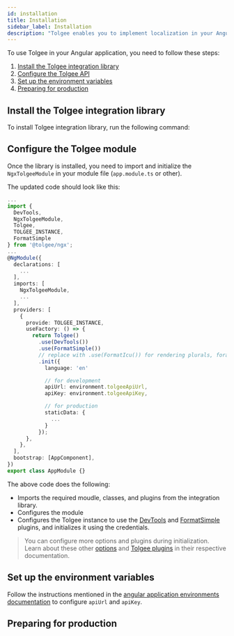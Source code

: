 ```yaml
---
id: installation
title: Installation
sidebar_label: Installation
description: "Tolgee enables you to implement localization in your Angular application with ease. You can integrate Tolgee in your Angular application using Tolgee's integration library for Angular. To use this library, start by installing Tolgee."
---
```



To use Tolgee in your Angular application, you need to follow these steps:

1. [Install the Tolgee integration library](#install-the-tolgee-integration-library)
2. [Configure the Tolgee API](#configure-the-tolgee-module)
3. [Set up the environment variables](#set-up-the-environment-variables)
4. [Preparing for production](#preparing-for-production)

## Install the Tolgee integration library

To install Tolgee integration library, run the following command:

<InstallationTabs lib="@tolgee/ngx" />

##  Configure the Tolgee module

Once the library is installed, you need to import and initialize the `NgxTolgeeModule` in your module file (`app.module.ts` or other).

The updated code should look like this:

```typescript
...
import {
  DevTools,
  NgxTolgeeModule,
  Tolgee,
  TOLGEE_INSTANCE,
  FormatSimple
} from '@tolgee/ngx';
...
@NgModule({
  declarations: [
    ...
  ],
  imports: [
    NgxTolgeeModule,
    ...
  ],
  providers: [
    {
      provide: TOLGEE_INSTANCE,
      useFactory: () => {
        return Tolgee()
          .use(DevTools())
          .use(FormatSimple())
          // replace with .use(FormatIcu()) for rendering plurals, foramatted numbers, etc.
          .init({
            language: 'en'

            // for development
            apiUrl: environment.tolgeeApiUrl,
            apiKey: environment.tolgeeApiKey,

            // for production
            staticData: {
              ...
            }
          });
      },
    },
  ],
  bootstrap: [AppComponent],
})
export class AppModule {}
```

The above code does the following:

- Imports the required moudle, classes, and plugins from the integration library.
- Configures the module
- Configures the Tolgee instance to use the [DevTools](../../api/web_package/plugins#devtools) and [FormatSimple](../../api/core_package/format-simple) plugins, and initializes it using the credentials.

> You can configure more options and plugins during initialization. Learn about these other [options](../../api/core_package/options) and [Tolgee plugins](../../plugins) in their respective documentation.

## Set up the environment variables

Follow the instructions mentioned in the [angular application environments documentation](https://angular.io/guide/build#configuring-application-environments) to configure `apiUrl` and `apiKey`.

## Preparing for production

<PreparingForProduction />

<ExampleBanner framework="Angular" appName="ngx" />